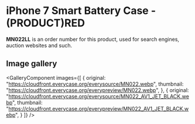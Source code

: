 
# iPhone 7 Smart Battery Case - (PRODUCT)RED

<Callout type='info' emoji='👉🏻'>**MN022LL** is an order number for this product, used for search engines, auction websites and such.</Callout>

## Image gallery

<GalleryComponent
    images={[
      {
        original: "https://cloudfront.everycase.org/everysource/MN022.webp",
        thumbnail: "https://cloudfront.everycase.org/everypreview/MN022.webp",
      },
      {
        original: "https://cloudfront.everycase.org/everysource/MN022_AV1_JET_BLACK.webp",
        thumbnail: "https://cloudfront.everycase.org/everypreview/MN022_AV1_JET_BLACK.webp",
      }
    ]}
  />
